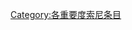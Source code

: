 {{Articles by Importance|topic=索尼|project=索尼|format=toc}}
{{Wikipedia category}}
{{emptycat}}

[[Category:各重要度索尼条目|Category:各重要度索尼条目]]
